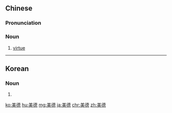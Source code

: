 ==Chinese==
{{zh-forms}}

===Pronunciation===
{{zh-pron
|m=měidé
|c=mei5 dak1
|h=pfs=mî-tet
|mn=bí-tek
|cat=n
}}

===Noun===
{{zh-noun}}

# [[virtue]] {{gloss|behaviour of a high moral standard}}
#: {{zh-x|孝順 是 中華民族 的 傳統 美德。|Filial piety is a traditional '''virtue''' of the Chinese people.}}

{{zh-cat|Advanced}}

----

==Korean==
{{ko-hanjatab|美|德}}

===Noun===
{{ko-noun|rv=mideok|hangeul=미덕}}

# {{hanja form of|미덕|virtue}}

[[ko:美德]]
[[hu:美德]]
[[mg:美德]]
[[ja:美德]]
[[chr:美德]]
[[zh:美德]]